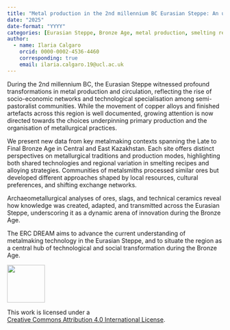 ---
title: "Metal production in the 2nd millennium BC Eurasian Steppe: An update of research"
date: "2025"
date-format: "YYYY"
categories: [Eurasian Steppe, Bronze Age, metal production, smelting recipes]
author: 
  - name: Ilaria Calgaro
    orcid: 0000-0002-4536-4460
    corresponding: true
    email: ilaria.calgaro.19@ucl.ac.uk
---

During the 2nd millennium BC, the Eurasian Steppe witnessed profound transformations in metal production and circulation, reflecting the rise of socio-economic networks and technological specialisation among semi-pastoralist communities. While the movement of copper alloys and finished artefacts across this region is well documented, growing attention is now directed towards the choices underpinning primary production and the organisation of metallurgical practices.

We present new data from key metalmaking contexts spanning the Late to Final Bronze Age in Central and East Kazakhstan. Each site offers distinct perspectives on metallurgical traditions and production modes, highlighting both shared technologies and regional variation in smelting recipes and alloying strategies. Communities of metalsmiths processed similar ores but developed different approaches shaped by local resources, cultural preferences, and shifting exchange networks.

Archaeometallurgical analyses of ores, slags, and technical ceramics reveal how knowledge was created, adapted, and transmitted across the Eurasian Steppe, underscoring it as a dynamic arena of innovation during the Bronze Age.

The ERC DREAM aims to advance the current understanding of metalmaking technology in the Eurasian Steppe, and to situate the region as a central hub of technological and social transformation during the Bronze Age.

::: {layout="[ 20 , 85 ]"}

::: {#column-image}
[![](https://i.creativecommons.org/l/by/4.0/88x31.png){width=88}](http://creativecommons.org/licenses/by/4.0/)
:::

::: {#column-text}
This work is licensed under a<br>[Creative Commons Attribution 4.0 International License](https://creativecommons.org/licenses/by/4.0/).
:::

:::
